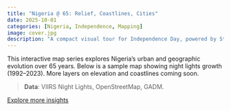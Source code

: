 ```yaml
---
title: "Nigeria @ 65: Relief, Coastlines, Cities"
date: 2025-10-01
categories: [Nigeria, Independence, Mapping]
image: cover.jpg
description: "A compact visual tour for Independence Day, powered by StayGIS."
---
```


This interactive map series explores Nigeria’s urban and geographic evolution over 65 years. Below is a sample map showing night lights growth (1992–2023). More layers on elevation and coastlines coming soon.

<div id="nigeria-map"></div>

> **Data**: VIIRS Night Lights, OpenStreetMap, GADM.

<script src="https://unpkg.com/leaflet@1.9.4/dist/leaflet.js"></script>
<link rel="stylesheet" href="https://unpkg.com/leaflet@1.9.4/dist/leaflet.css" />
<script src="nigeria-night-lights.js"></script>

[Explore more insights](https://www.nexuseng.org/insights)